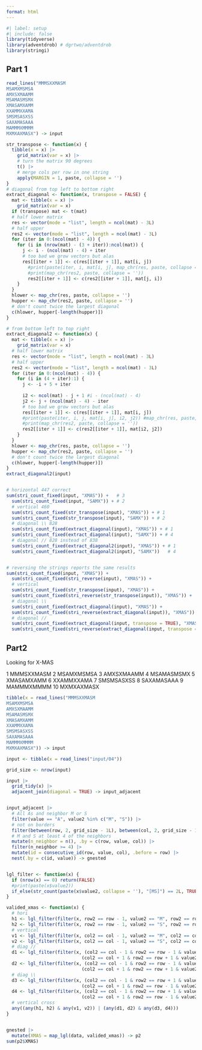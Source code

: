```yaml
---
format: html
---
```


```r
#| label: setup
#| include: false
library(tidyverse)
library(adventdrob) # dgrtwo/adventdrob
library(stringi)
```


## Part 1

```r
read_lines("MMMSXXMASM
MSAMXMSMSA
AMXSXMAAMM
MSAMASMSMX
XMASAMXAMM
XXAMMXXAMA
SMSMSASXSS
SAXAMASAAA
MAMMMXMMMM
MXMXAXMASX") -> input

str_transpose <- function(x) {
  tibble(x = x) |> 
    grid_matrix(var = x) |> 
    # turn the matrix 90 degrees
    t() |> 
    # merge cols per row in one string
    apply(MARGIN = 1, paste, collapse = '')
}
# diagonal from top left to bottom right
extract_diagonal <- function(x, transpose = FALSE) {
  mat <- tibble(x = x) |> 
    grid_matrix(var = x)
  if (transpose) mat <- t(mat)
  # half lower matrix
  res <- vector(mode = "list", length = ncol(mat) - 3L)
  # half upper
  res2 <- vector(mode = "list", length = ncol(mat) - 3L)
  for (iter in 0:(ncol(mat) - 4)) {
    for (i in (nrow(mat) - (3 + iter)):ncol(mat)) {
      j <- i - (ncol(mat) - 4) + iter
      # too bad we grow vectors but alas
      res[[iter + 1]] <- c(res[[iter + 1]], mat[i, j])
        #print(paste(iter, i, mat[i, j], map_chr(res, paste, collapse = ''), collapse = " "))
        #print(map_chr(res2, paste, collapse = ''))
        res2[[iter + 1]] <- c(res2[[iter + 1]], mat[j, i])
    }
  }
  hlower <- map_chr(res, paste, collapse = '')
  hupper <- map_chr(res2, paste, collapse = '')
  # don't count twice the largest diagonal
  c(hlower, hupper[-length(hupper)])
}

# from bottom left to top right
extract_diagonal2 <- function(x) {
  mat <- tibble(x = x) |> 
    grid_matrix(var = x)
  # half lower matrix
  res <- vector(mode = "list", length = ncol(mat) - 3L)
  # half upper
  res2 <- vector(mode = "list", length = ncol(mat) - 3L)
  for (iter in 0:(ncol(mat) - 4)) {
    for (i in (4 + iter):1) {
      j <- -i + 5 + iter
      
      i2 <- ncol(mat) - j + 1 #i - (ncol(mat) - 4)
      j2 <- j + (ncol(mat) - 4) - iter
      # too bad we grow vectors but alas
      res[[iter + 1]] <- c(res[[iter + 1]], mat[i, j])
      #print(paste(iter, i, j, mat[i, j], i2, j2)) #map_chr(res, paste, collapse = ''), collapse = " "))
      #print(map_chr(res2, paste, collapse = ''))
      res2[[iter + 1]] <- c(res2[[iter + 1]], mat[i2, j2])
    }
  }
  hlower <- map_chr(res, paste, collapse = '')
  hupper <- map_chr(res2, paste, collapse = '')
  # don't count twice the largest diagonal
  c(hlower, hupper[-length(hupper)])
}
extract_diagonal2(input)


# horizontal 447 correct
sum(stri_count_fixed(input, "XMAS")) +   # 3
  sum(stri_count_fixed(input, "SAMX")) + # 2
  # vertical 460
  sum(stri_count_fixed(str_transpose(input), "XMAS")) + # 1
  sum(stri_count_fixed(str_transpose(input), "SAMX")) + # 2
  # diagonal \\ 828
  sum(stri_count_fixed(extract_diagonal(input), "XMAS")) + # 1
  sum(stri_count_fixed(extract_diagonal(input), "SAMX")) + # 4
  # diagonal // 828 instead of 838
  sum(stri_count_fixed(extract_diagonal2(input), "XMAS")) + # 1
  sum(stri_count_fixed(extract_diagonal2(input), "SAMX"))   # 4


# reversing the strings reports the same results
sum(stri_count_fixed(input, "XMAS")) +
  sum(stri_count_fixed(stri_reverse(input), "XMAS")) +
  # vertical
  sum(stri_count_fixed(str_transpose(input), "XMAS")) +
  sum(stri_count_fixed(stri_reverse(str_transpose(input)), "XMAS")) +
  # diagonal \\
  sum(stri_count_fixed(extract_diagonal(input), "XMAS")) +
  sum(stri_count_fixed(stri_reverse(extract_diagonal(input)), "XMAS")) +
  # diagonal //
  sum(stri_count_fixed(extract_diagonal(input, transpose = TRUE), "XMAS")) +
  sum(stri_count_fixed(stri_reverse(extract_diagonal(input, transpose = TRUE)), "XMAS"))
```


## Part2

Looking for X-MAS

1  MMMSXXMASM
2  MSAMXMSMSA
3  AMXSXMAAMM
4  MSAMASMSMX
5  XMASAMXAMM
6  XXAMMXXAMA
7  SMSMSASXSS
8  SAXAMASAAA
9  MAMMMXMMMM
10 MXMXAXMASX

```r
tibble(x = read_lines("MMMSXXMASM
MSAMXMSMSA
AMXSXMAAMM
MSAMASMSMX
XMASAMXAMM
XXAMMXXAMA
SMSMSASXSS
SAXAMASAAA
MAMMMXMMMM
MXMXAXMASX")) -> input

input <- tibble(x = read_lines("input/04"))

grid_size <- nrow(input)

input |> 
  grid_tidy(x) |>
  adjacent_join(diagonal = TRUE) -> input_adjacent 


input_adjacent |> 
  # All As and neighbor M or S
  filter(value == "A", value2 %in% c("M", "S")) |> 
  # not on borders
  filter(between(row, 2, grid_size - 1L), between(col, 2, grid_size - 1L)) |> 
  # M and S at least 4 of the neighbors
  mutate(n_neighbor = n(), .by = c(row, value, col)) |> 
  filter(n_neighbor >= 4) |> 
  mutate(id = consecutive_id(row, value, col), .before = row) |> 
  nest(.by = c(id, value)) -> gnested


lgl_filter <- function(x) {
  if (nrow(x) == 0) return(FALSE)
  #print(paste(x$value2))
  if_else(str_count(paste(x$value2, collapse = ''), "[MS]") == 2L, TRUE, FALSE)
}

valided_xmas <- function(x) {
  # hori
  h1 <- lgl_filter(filter(x, row2 == row - 1, value2 == "M", row2 == row + 1, value2 == "S"))
  h2 <- lgl_filter(filter(x, row2 == row - 1, value2 == "S", row2 == row + 1, value2 == "M"))
  # vertical
  v1 <- lgl_filter(filter(x, col2 == col - 1, value2 == "M", col2 == col + 1, value2 == "S"))
  v2 <- lgl_filter(filter(x, col2 == col - 1, value2 == "S", col2 == col + 1, value2 == "M"))
  # diag //
  d1 <- lgl_filter(filter(x, (col2 == col - 1 & row2 == row - 1 & value2 == "M") |
                            (col2 == col + 1 & row2 == row + 1 & value2 == "S")))
  d2 <- lgl_filter(filter(x, (col2 == col - 1 & row2 == row - 1 & value2 == "S") | 
                            (col2 == col + 1 & row2 == row + 1 & value2 == "M")))
  # diag \\
  d3 <- lgl_filter(filter(x, (col2 == col - 1 & row2 == row + 1 & value2 == "M") | 
                            (col2 == col + 1 & row2 == row - 1 & value2 == "S")))
  d4 <- lgl_filter(filter(x, (col2 == col - 1 & row2 == row + 1 & value2 == "S") | 
                            (col2 == col + 1 & row2 == row - 1 & value2 == "M")))
  # vertical cross
  any((any(h1, h2) & any(v1, v2)) | (any(d1, d2) & any(d3, d4)))
}


gnested |> 
  mutate(XMAS = map_lgl(data, valided_xmas)) -> p2
sum(p2$XMAS)
```
